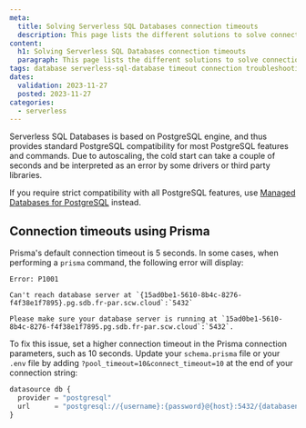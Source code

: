 ```yaml
---
meta:
  title: Solving Serverless SQL Databases connection timeouts
  description: This page lists the different solutions to solve connection timeouts with Serverless SQL Databases.
content:
  h1: Solving Serverless SQL Databases connection timeouts
  paragraph: This page lists the different solutions to solve connection timeouts with Serverless SQL Databases.
tags: database serverless-sql-database timeout connection troubleshooting error
dates:
  validation: 2023-11-27
  posted: 2023-11-27
categories:
  - serverless
---
```

Serverless SQL Databases is based on PostgreSQL engine, and thus provides standard PostgreSQL compatibility for most PostgreSQL features and commands. Due to autoscaling, the cold start can take a couple of seconds and be interpreted as an error by some drivers or third party libraries.

If you require strict compatibility with all PostgreSQL features, use [Managed Databases for PostgreSQL](/managed-databases/postgresql-and-mysql/quickstart/) instead.

## Connection timeouts using Prisma

Prisma's default connection timeout is 5 seconds. In some cases, when performing a `prisma` command, the following error will display:

```
Error: P1001

Can't reach database server at `{15ad0be1-5610-8b4c-8276-f4f38e1f7895}.pg.sdb.fr-par.scw.cloud`:`5432`

Please make sure your database server is running at `15ad0be1-5610-8b4c-8276-f4f38e1f7895.pg.sdb.fr-par.scw.cloud`:`5432`.
```

To fix this issue, set a higher connection timeout in the Prisma connection parameters, such as 10 seconds. Update your `schema.prisma` file or your `.env` file by adding `?pool_timeout=10&connect_timeout=10` at the end of your connection string:

```js
datasource db {
  provider = "postgresql"
  url      = "postgresql://{username}:{password}@{host}:5432/{databasename}?pool_timeout=10&connect_timeout=10"
}
```
